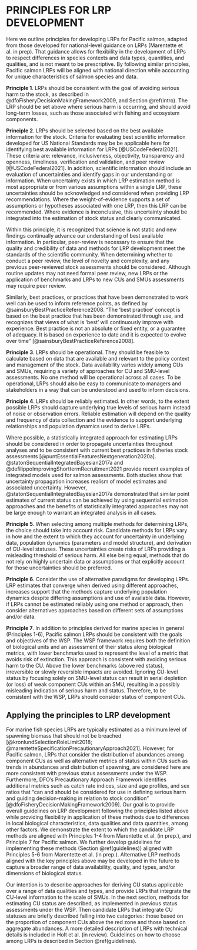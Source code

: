 # PRINCIPLES FOR LRP DEVELOPMENT {#principles}


<!--CH:  ask Julie and Danny Ings for advice on making these principles and LRPs as consistent as possible with NHQ guidance. If helpful, we could mention in the text that the 6 principles we adapted from an NHQ are a subset of 6 principles designed for the implementation of LRPs. The additional 2 principles focuse on changing LRP methods and communication, which are addressed within principle 2 (science is not static) and 4 (clarity in communication is required to be operational).  -->

Here we outline principles for developing LRPs for Pacific salmon, adapted from those developed for national-level guidance on LRPs (Marentette et al. in prep). That guidance allows for flexibility in the development of LRPs to respect differences in species contexts and data types, quantities, and qualities, and is not meant to be prescriptive. By following similar principles, Pacific salmon LRPs will be aligned with national direction while accounting for unique characteristics of salmon species and data. 

**Principle 1**. LRPs should be consistent with the goal of avoiding serious harm to the stock, as described in @dfoFisheryDecisionMakingFramework2009, and Section \@ref(intro). The LRP should be set above where serious harm is occurring, and should avoid long-term losses, such as those associated with fishing and ecosystem components. 

**Principle 2**. LRPs should be selected based on the best available information for the stock.<!--CH: NHQ's principle is best available information to be inclusive, but the citation for the US is for best scientific info--> Criteria for evaluating best scientific information developed for US National Standards may be be applicable here for identifying best available information for LRPs [@USCodeFederal2021]. These criteria are: relevance, inclusiveness, objectivity, transparency and openness, timeliness, verification and validation, and peer review [@USCodeFederal2021].  In addition, scientific information should include an evaluation of uncertainties and identify gaps in our understanding or information. When uncertainty exists in which LRP estimation method is most appropriate or from various assumptions within a single LRP, these uncertainties should be acknowledged and considered when providing LRP recommendations. Where the weight-of-evidence supports a set of assumptions or hypotheses associated with one LRP, then this LRP can be recommended. Where evidence is inconclusive, this uncertainty should be integrated into the estimation of stock status and clearly communicated.

Within this principle, it is recognized that science is not static and new findings continually advance our understanding of best available information. In particular, peer-review is necessary to ensure that the quality and credibility of data and methods for LRP development meet the standards of the scientific community. When determining whether to conduct a peer review, the level of novelty and complexity, and any previous peer-reviewed stock assessments should be considered. Although routine updates may not need formal peer review, new LRPs or the application of benchmarks and LRPs to new CUs and SMUs assessments may require peer review.  

Similarly, best practices, or practices that have been demonstrated to work well can be used to inform reference points, as defined by @sainsburyBestPracticeReference2008. "The ‘best practice’ concept is based on the best practice that has been demonstrated through use, and recognizes that views of what is ‘best’ will continuously improve with experience. Best practice is not an absolute or fixed entity, or a guarantee of adequacy. It is based on experience to date and it is expected to evolve over time" [@sainsburyBestPracticeReference2008].


**Principle 3**. LRPs should be operational. They should be feasible to calculate based on data that are available and relevant to the policy context and management of the stock. Data availability varies widely among CUs and SMUs, requiring a variety of approaches for CU and SMU-level assessments. No one method will be operational across all cases. To be operational, LRPs should also be easy to communicate to managers and stakeholders in a way that can be understood and used to inform decisions. <!-- CW: How is this different from the previous principle, "based on best available information" I suggest we leave this principle with just the relevant to the policy and easy to communicate (although I think that "easy" is debatable, I would not say that Sgen and SPR40 are easy to communicate, I don't think most people understand them, but they can be used to inform decisions) 
CH: this idea of 'feasible to calculate' came from Julie's recap at the TESA workshop where she mentioned how participants interpeted 'operational'. I'd prefer to leave in for now, but can take out in a later draft.
-->

**Principle 4**. LRPs should be reliably estimated. In other words, to the extent possible LRPs should capture underlying true levels of serious harm instead of noise or observation errors. Reliable estimation will depend on the quality and frequency of data collection and the evidence to support underlying relationships and population dynamics used to derive LRPs.

<!--RE: pgh below
CW: 'statistically integrated' or sequential Bayes? i.e. sampling from posterior. 
CH: I think the point of Staton et al. 2017 is that for salmon, statistical integration wasn't always essential and the standard sequential approach may be sufficient in many cases (though underestimating uncertainty). I don't think they necessarily recommended Bayes over frequentest. For the watershed-area model, I used TMB, but draw random draws from 95%CI of SREP to get uncertainties in benchmarks. We used TMB to minimize estimation time as we thought we would be running simulation evaluations.  So, I'd prefer not to include recommendation on Bayes vs Freq analyses. However, instead of recommending integrated analyses always,  we could recommend that it be considered. 
ÇW: agreed. --> 

Where possible, a statistically integrated approach for estimating LRPs should be considered in order to propagate uncertainties throughout analyses and to be consistent with current best practices in fisheries stock assessments [@puntEssentialFeaturesNextgeneration2020a]. @statonSequentialIntegratedBayesian2017a and @defilippoImprovingShorttermRecruitment2021 provide recent examples of integrated models used for salmon assessments. Both studies show that uncertainty propagation increases realism of model estimates and associated uncertainty. However, @statonSequentialIntegratedBayesian2017a demonstrated that similar point estimates of current status can be achieved by using sequential estimation approaches and the benefits of statistically integrated approaches may not be large enough to warrant an integrated analysis in all cases. 


<!--CH suggestion: I've added another 2 principles from NHQ's list. Let me know what you think.-->

**Principle 5**. When selecting among multiple methods for determining LRPs, the choice should take into account risk<!-- CW: Risk or uncertainty? I think of risk as associated with FM and objectives. i.e. prob of achieving something. LW: Ya I'm not sure on risk vs. uncertainty here. I understand the intent of accounting for uncertainty in data/assumptions. At the same time when I think of risk I think of probability*magnitude of something happening, e.g., risk of climate change impacts on productivity. Uncertainty/assumptions in data and methods result in a risk of an LRP not being set above the point where serious harm occurs. Also, I think of setting an LRP at a certain probability of the SMU not reaching the point of serious harm (as mentioned in Ch 1 and in Kronlund et al. 2018). Is what we're trying to get at here that selection of methods should be precautionary, as in http://publications.gc.ca/collections/Collection/CP22-70-2003E.pdf ?  -->. Candidate methods for LRPs vary in how and the extent to which they account for uncertainty in underlying data, population dynamics (parameters and model structure), and derivation of CU-level statuses. These uncertainties create risks of LRPs providing a misleading threshold of serious harm. All else being equal, methods that do not rely on highly uncertain data or assumptions or that explicitly account for those uncertainties should be preferred. <!--CH: This principle supports use of ppn-based LRPs over aggregate abundance-based LRPs (b/c of uncertain assumptions in LR), with some justification for considering aggregate abundance-based LRPs that are statistically integrated so account of uncertainty in CU benchmarks. I have added to chapter on guidelines  -->


**Principle 6**. Consider the use of alternative paradigms for developing LRPs. LRP estimates that converge when derived using different approaches, increases support that the methods capture underlying population dynamics despite differing assumptions and use of available data.  However, if LRPs cannot be estimated reliably using one method or approach, then consider alternatives approaches based on different sets of assumptions and/or data. 

<!--KH: Can we add something to principle 6 to better explain how if differs from reliably estimated?  I was initially confused because principle 4 mentions additional reliability from coherence in LRP estimates from different analytical methods.  Upon thinking about it a bit more, I now think that principle 6 is really saying don't get stuck in one way of thinking (e.g., 0.4Bmsy for LRPs); consider alternative approaches (Brecover, Bo, time-varying models), whereas principle 4 is about data availability and quality, as well as choosing an appropriate estimation method.  Am I on the right track??? 
LW: Also wondering if alternative paradigms could include Indigenous Knowledge/ Two-Eyed Seeing approaches? 
CH: Kendra, yes that was what I was thinking, and tried to add some more text on this, but don't want to get into details here on specific methods or examples. Though I can if need be. Luke, I like this idea. And feel like that's not a paradigm we were equipped to explore in our TWG. I have that in future research as I think it should be explored .
KH: Sounds good; your revision to the reliability principle about helps clarify.
-->

**Principle 7**.  In addition to principles derived for marine species in general (Principles 1-6), Pacific salmon LRPs should be consistent with the goals and objectives of the WSP. The WSP framework requires both the definition of biological units and an assessment of their status along biological metrics, with lower benchmarks used to represent the level of a metric that avoids risk of extinction. This approach is consistent with avoiding serious harm to the CU. Above the lower benchmarks (above red status), irreversible or slowly reversible impacts are avoided.  Ignoring CU-level status by focusing solely on SMU-level status can result in serial depletion (or loss) of weak component CUs within an SMU, resulting in a possibly misleading indication of serious harm and status. Therefore, to be consistent with the WSP, LRPs should consider status of component CUs.


## Applying the principles to LRP development

For marine fish species LRPs are typically estimated as a minimum level of spawning biomass that should not be breached [@kronlundSelectionRoleLimit2018; @marentetteSpecificationPrecautionaryApproach2021]. However, for Pacific salmon, LRPs that consider the distribution of abundances among component CUs as well as alternative metrics of status within CUs such as trends in abundances and distribution of spawning, are considered here are more consistent with previous status assessments under the WSP. Furthermore, DFO's Precautionary Approach Framework identifies additional metrics such as catch rate indices, size and age profiles, and sex ratios that "can and should be considered for use in defining serious harm and guiding decision-making in relation to stock condition” [@dfoFisheryDecisionMakingFramework2009]. Our goal is to provide overall guidelines on LRP development following the principles listed above while providing flexibility in application of these methods due to differences in local biological characteristics, data qualities and data quantities, among other factors. We demonstrate the extent to which the candidate LRP methods are aligned with Principles 1-4 from Marentette et al. (in prep.), and Principle 7 for Pacific salmon. We further develop guidelines for implementing these methods (Section \@ref(guidelines)) aligned with Principles 5-6 from Marentette et al. (in prep.).  Alternative LRP methods aligned with the key principles above may be developed in the future to capture a broader range of data availability, quality, and types, and/or dimensions of biological status.

Our intention is to describe approaches for deriving CU status applicable over a range of data qualities and types, and provide LRPs that integrate the CU-level information to the scale of SMUs.  In the next section, methods for estimating CU status are described, as implemented in previous status assessments under the WSP. Then candidate LRPs that integrate CU statuses are briefly described falling into two categories: those based on the proportion of component CUs above the red zone and those based on aggregate abundances.  A more detailed description of LRPs with technical details is included in Holt et al. (in review). Guidelines on how to choose among LRPs is described in Section \@ref(guidelines). 

<!-- Julie Marentette: There’s actually a list of 8 draft criteria/principles (supported by a number of sub-principles) we are working with right now for WP1; we only carried the first 4 into this workshop and exercises for a few reasons (because 8 is a lot, and the latter 4 are rather more to do with best practices for actions as opposed to outright characteristics or descriptors of the LRPs and indicators).

Principle 1: Stock status indicators and LRPs should be consistent with an objective to avoid serious harm to the stock.
Principle 2: Stock status indicators and LRPs should be selected based on the best available information for the stock. The US link for best available information was this one: see pt. 6 https://www.ecfr.gov/current/title-50/chapter-VI/part-600/subpart-D/section-600.315
Principle 3: Stock status, indicators and LRPs should be operational (feasible and relevant to the management of the stock).
-CH  note: tractable to calculate, easy to communicate
Principle 4: Stock status indicators and LRPs should be reliably estimable.
-CH notes: data quality and frequency of collection; is SR sound basis for LRP; weight of evidence among different options, coherence in methods; looking for ways to account for uncertainty
Principle 5: When selecting from multiple alternatives, the choice of stock status indicators and LRPs should take into account risk.
Principle 6: If all else fails, consider the use of alternative paradigms.
Principle 7: Consider whether reference points or indicators should be changed.
Principle 8: Clearly communicate advice on stock status and reference points.
-->



